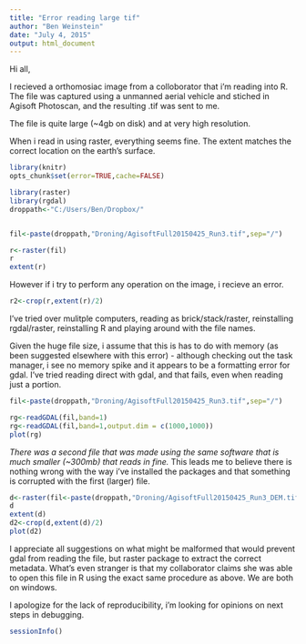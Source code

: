 ```yaml
---
title: "Error reading large tif"
author: "Ben Weinstein"
date: "July 4, 2015"
output: html_document
---
```


Hi all,

I recieved a orthomosiac image from a colloborator that i'm reading into R. The file was captured using a unmanned aerial vehicle and stiched in Agisoft Photoscan, and the resulting .tif was sent to me.

The file is quite large (~4gb on disk) and at very high resolution. 

When i read in using raster, everything seems fine. The extent matches the correct location on the earth's surface.

```r
library(knitr)
opts_chunk$set(error=TRUE,cache=FALSE)
```

```r
library(raster)
library(rgdal)
droppath<-"C:/Users/Ben/Dropbox/"


fil<-paste(droppath,"Droning/AgisoftFull20150425_Run3.tif",sep="/")

r<-raster(fil)
r
extent(r)
```

However if i try to perform any operation on the image, i recieve an error.

```r
r2<-crop(r,extent(r)/2)
```

I've tried over mulitple computers, reading as brick/stack/raster, reinstalling rgdal/raster, reinstalling R and playing around with the file names. 

Given the huge file size, i assume that this is has to do with memory (as been suggested elsewhere with this error) - although checking out the task manager, i see no memory spike and it appears to be a formatting error for gdal. I've tried reading direct with gdal, and that fails, even when reading just a portion.

```r
fil<-paste(droppath,"Droning/AgisoftFull20150425_Run3.tif",sep="/")

rg<-readGDAL(fil,band=1)
rg<-readGDAL(fil,band=1,output.dim = c(1000,1000))
plot(rg)
```

*There was a second file that was made using the same software that is much smaller (~300mb) that reads in fine.* This leads me to believe there is nothing wrong with the way i've installed the packages and that something is corrupted with the first (larger) file.


```r
d<-raster(fil<-paste(droppath,"Droning/AgisoftFull20150425_Run3_DEM.tif",sep="/"))
d
extent(d)
d2<-crop(d,extent(d)/2)
plot(d2)
```

I appreciate all suggestions on what might be malformed that would prevent gdal from reading the file, but raster package to extract the correct metadata. What's even stranger is that my collaborator claims she was able to open this file in R using the exact same procedure as above. We are both on windows.

I apologize for the lack of reproducibility, i'm looking for opinions on next steps in debugging.

```r
sessionInfo()
```
